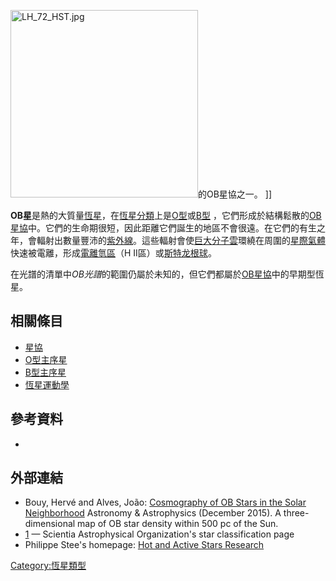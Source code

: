 [[File:LH_72_HST.jpg|300px]]的OB星協之一。 ]]

'''OB星'''是熱的大質量[[恆星|恆星]]，在[[恆星分類|恆星分類]]上是[[恆星分類#O型|O型]]或[[恆星分類#B型|B型]] ，它們形成於結構鬆散的[[OB星協|OB星協]]中。它們的生命期很短，因此距離它們誕生的地區不會很遠。在它們的有生之年，會輻射出數量豐沛的[[紫外線|紫外線]]。這些輻射會使[[分子雲|巨大分子雲]]環繞在周圍的[[星际物质|星際氣體]]快速被電離，形成[[電離氫區|電離氫區]]（H II區）或[[斯特龙根球|斯特龙根球]]。

在光譜的清單中''OB光譜''的範圍仍屬於未知的，但它們都屬於[[OB星協|OB星協]]中的早期型恆星。

== 相關條目 ==
* [[星協|星協]]
* [[O型主序星|O型主序星]]
* [[B型主序星|B型主序星]]
* [[恆星運動學|恆星運動學]]

== 參考資料 ==
*{{cite journal | url=http://www.iop.org/EJ/article/1538-3881/125/5/2531/203021.html | author=B. Cameron Reed  | title=Catalog Of Galactic Ob Stars  | journal=The [[天文期刊|Astronomical Journal]] | volume=125 | year=2003 | issue=5 | pages=2531 – 2533  | doi=10.1086/374771 }}

== 外部連結 ==
* Bouy, Hervé and Alves, João: [https://web.archive.org/web/20160816185121/http://sci.esa.int/hipparcos/ob-stars-interactive/ Cosmography of OB Stars in the Solar Neighborhood] Astronomy & Astrophysics (December 2015). A three-dimensional map of OB star density within 500 pc of the Sun.
* [https://web.archive.org/web/20060129055121/http://www.astrophysical.org/starclassification.php] — Scientia Astrophysical Organization's star classification page
* Philippe Stee's homepage: [http://www.oca.eu/stee/page1/page3/page3.html Hot and Active Stars Research]{{WebCite|url=https://www.webcitation.org/67MYQqSvI?url=https://www.oca.eu/stee/page1/page3/page3.html |date=20120502153806 |dateformat=iso }}

{{恆星}}

{{star-stub}}

[[Category:恆星類型|Category:恆星類型]]